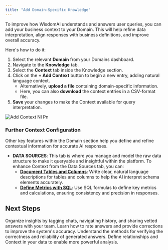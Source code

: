 ```yaml
---
title: "Add Domain-Specific Knowledge"
---
```


To improve how WisdomAI understands and answers user queries, you can add your business context to your Domain. This will help refine data interpretation, align responses with business definitions, and improve overall accuracy.

Here's how to do it:

1. Select the relevant **Domain** from your Domains dashboard.
2. Navigate to the **Knowledge** tab.
3. Select the **Context** tab inside the Knowledge section.
4. Click on the **\+ Add Context** button to begin a new entry, adding natural language context.
   - Alternatively, **upload a file** containing domain-specific information.
   - Here, you can also **download** the context entries in a CSV-format file.
5. **Save** your changes to make the Context available for query interpretation.

![Add Context Nl Pn](/images/add-context-nl.png)

### Further Context Configuration

Other key features within the Domain section help you define and refine contextual information for accurate AI responses.

- **DATA SOURCES**: This tab is where you manage and model the raw data structure to make it queryable and insightful within the platform. To enhance Context from the Data Sources tab, you can:
  - [**Document Tables and Columns**](/setting-up-wisdom-ai/document-tables-and-columns): Write clear, natural language descriptions for tables and columns to help the AI interpret schema elements accurately.
  - [**Define Metrics with SQL**](/improve-wisdom-ai-responses/how-to-create-metrics): Use SQL formulas to define key metrics and calculations, ensuring consistency and precision in responses.

## **Next Steps**

<CardGroup cols={2}>
  <Card title="Auditing" icon="clipboard-list" href="/using-wisdom-ai-everyday/auditing">
    Organize insights by tagging chats, navigating history, and sharing vetted answers with your team.
  </Card>
  <Card title="Provide Feedback to the System" icon="thumbs-up" href="/setting-up-wisdom-ai/feedback-mechanisms/provide-feedback-to-the-system">
    Learn how to rate answers and provide corrections to improve the system's accuracy.
  </Card>
  <Card title="Validate and Test Answers" icon="check-double" href="/improve-wisdom-ai-responses/validate-and-test-answers">
    Understand the methods for verifying the correctness and reliability of generated answers.
  </Card>
  <Card title="Advanced Data Modeling" icon="sitemap" href="/setting-up-wisdom-ai/advanced-data-modeling-creating-knowledge">
    Define relationships and Context in your data to enable more powerful analysis.
  </Card>
</CardGroup>